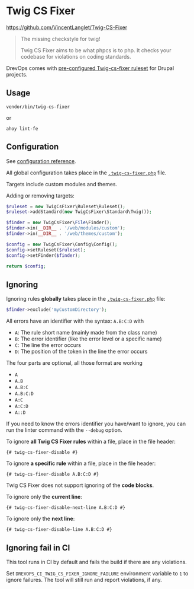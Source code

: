 # Twig CS Fixer

https://github.com/VincentLanglet/Twig-CS-Fixer

> The missing checkstyle for twig!
>
> Twig CS Fixer aims to be what phpcs is to php. It checks your codebase for violations on coding standards.

DrevOps comes with [pre-configured Twig-cs-fixer ruleset](https://github.com/drevops/scaffold/blob/develop/.twig-cs-fixer.php) for Drupal projects.

## Usage

```shell
vendor/bin/twig-cs-fixer
```
or
```shell
ahoy lint-fe
```

## Configuration

See [configuration reference](https://github.com/VincentLanglet/Twig-CS-Fixer/blob/main/docs/configuration.md).

All global configuration takes place in the [`.twig-cs-fixer.php`](https://github.com/drevops/scaffold/blob/develop/.twig-cs-fixer.php) file.

Targets include custom modules and themes.

Adding or removing targets:
```php
$ruleset = new TwigCsFixer\Ruleset\Ruleset();
$ruleset->addStandard(new TwigCsFixer\Standard\Twig());

$finder = new TwigCsFixer\File\Finder();
$finder->in(__DIR__ . '/web/modules/custom');
$finder->in(__DIR__ . '/web/themes/custom');

$config = new TwigCsFixer\Config\Config();
$config->setRuleset($ruleset);
$config->setFinder($finder);

return $config;
```

## Ignoring

Ignoring rules **globally** takes place in the  [`.twig-cs-fixer.php`](https://github.com/drevops/scaffold/blob/develop/.twig-cs-fixer.php) file:
```php
$finder->exclude('myCustomDirectory');
```

All errors have an identifier with the syntax: `A.B:C:D` with
- `A`: The rule short name (mainly made from the class name)
- `B`: The error identifier (like the error level or a specific name)
- `C`: The line the error occurs
- `D`: The position of the token in the line the error occurs

The four parts are optional, all those format are working
- `A`
- `A.B`
- `A.B:C`
- `A.B:C:D`
- `A:C`
- `A:C:D`
- `A::D`

If you need to know the errors identifier you have/want to ignore, you can run
the linter command with the `--debug` option.

To ignore **all Twig CS Fixer rules** within a file, place in the file header:
```twig
{# twig-cs-fixer-disable #}
```

To ignore **a specific rule** within a file, place in the file header:
```twig
{# twig-cs-fixer-disable A.B:C:D #}
```

Twig CS Fixer does not support ignoring of the **code blocks**.

To ignore only the **current line**:
```twig
{# twig-cs-fixer-disable-next-line A.B:C:D #}
```

To ignore only the **next line**:
```twig
{# twig-cs-fixer-disable-line A.B:C:D #}
```

## Ignoring fail in CI

This tool runs in CI by default and fails the build if there are any violations.

Set `DREVOPS_CI_TWIG_CS_FIXER_IGNORE_FAILURE` environment variable to `1` to
ignore failures. The tool will still run and report violations, if any.
